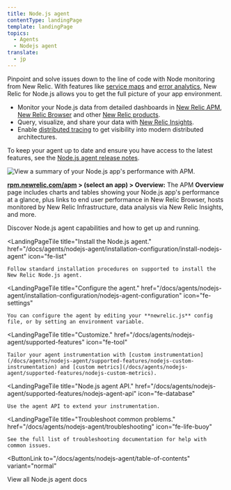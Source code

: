 ```yaml
---
title: Node.js agent
contentType: landingPage
template: landingPage
topics:
  - Agents
  - Nodejs agent
translate:
  - jp
---
```


Pinpoint and solve issues down to the line of code with Node monitoring from New Relic. With features like [service maps](/docs/data-analysis/service-maps/get-started/introduction-service-maps) and [error analytics](/docs/apm/applications-menu/error-analytics/error-analytics-explore-events-behind-errors), New Relic for Node.js allows you to get the full picture of your app environment.

* Monitor your Node.js data from detailed dashboards in [New Relic APM](/docs/apm/new-relic-apm/getting-started/introduction-new-relic-apm), [New Relic Browser](/docs/browser/new-relic-browser/getting-started/introduction-new-relic-browser) and other [New Relic products](https://newrelic.com/products).
* Query, visualize, and share your data with [New Relic Insights](/docs/insights/using-insights-ui/getting-started/introduction-new-relic-insights).
* Enable [distributed tracing](/docs/apm/distributed-tracing/getting-started/introduction-distributed-tracing) to get visibility into modern distributed architectures.

To keep your agent up to date and ensure you have access to the latest features, see the [Node.js agent release notes](/docs/release-notes/agent-release-notes/nodejs-release-notes).

![View a summary of your Node.js app's performance with APM.](./images/APM_Node_landing-page_0.png "APM_Node_landing-page.png")

**[rpm.newrelic.com/apm](https://rpm.newrelic.com/apm) > (select an app) > Overview:** The APM **Overview** page includes charts and tables showing your Node.js app's performance at a glance, plus links to end user performance in New Relic Browser, hosts monitored by New Relic Infrastructure, data analysis via New Relic Insights, and more.

<LandingPageTileGrid>
  <LandingPageTile
    title="Get started."
    href="/docs/agents/nodejs-agent/getting-started/introduction-new-relic-nodejs"
    icon="fe-terminal"
  >
    Discover Node.js agent capabilities and how to get up and running.
  </LandingPageTile>

  <LandingPageTile
    title="Install the Node.js agent."
    href="/docs/agents/nodejs-agent/installation-configuration/install-nodejs-agent"
    icon="fe-list"
  >
    Follow standard installation procedures on supported to install the New Relic Node.js agent.
  </LandingPageTile>

  <LandingPageTile
    title="Configure the agent."
    href="/docs/agents/nodejs-agent/installation-configuration/nodejs-agent-configuration"
    icon="fe-settings"
  >
    You can configure the agent by editing your **newrelic.js** config file, or by setting an environment variable.
  </LandingPageTile>

  <LandingPageTile
    title="Customize."
    href="/docs/agents/nodejs-agent/supported-features"
    icon="fe-tool"
  >
    Tailor your agent instrumentation with [custom instrumentation](/docs/agents/nodejs-agent/supported-features/nodejs-custom-instrumentation) and [custom metrics](/docs/agents/nodejs-agent/supported-features/nodejs-custom-metrics).
  </LandingPageTile>

  <LandingPageTile
    title="Node.js agent API."
    href="/docs/agents/nodejs-agent/supported-features/nodejs-agent-api"
    icon="fe-database"
  >
    Use the agent API to extend your instrumentation.
  </LandingPageTile>

  <LandingPageTile
    title="Troubleshoot common problems."
    href="/docs/agents/nodejs-agent/troubleshooting"
    icon="fe-life-buoy"
  >
    See the full list of troubleshooting documentation for help with common issues.
  </LandingPageTile>
</LandingPageTileGrid>

<ButtonLink
  to="/docs/agents/nodejs-agent/table-of-contents"
  variant="normal"
>
  View all Node.js agent docs
</ButtonLink>

